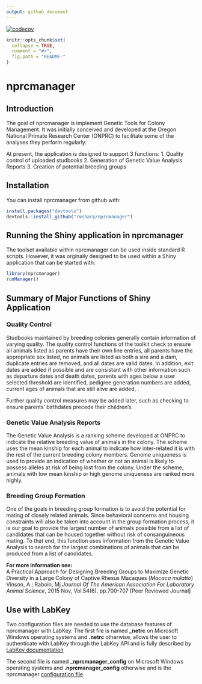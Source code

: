 ```yaml
---
output: github_document
---
```

[![codecov](https://codecov.io/gh/rmsharp/nprcmanager/branch/master/graph/badge.svg)](https://codecov.io/gh/rmsharp/nprcmanager)

<!-- README.md is generated from README.Rmd. Please edit that file -->

```r
knitr::opts_chunk$set(
  collapse = TRUE,
  comment = "#>",
  fig.path = "README-"
)
```

# nprcmanager
## Introduction
The goal of nprcmanager is implement Genetic Tools for Colony Management.
It was initially conceived and developed at
the Oregon National Primate Research Center (ONPRC) to facilitate some of
the analyses they perform regularly.

At present, the application is designed to support 3 functions:
1.	Quality control of uploaded studbooks
2.	Generation of Genetic Value Analysis Reports
3.	Creation of potential breeding groups


## Installation

You can install nprcmanager from github with:

```r
install.packages("devtools")
devtools::install_github("rmsharp/nprcmanager")
```

## Running the Shiny application in nprcmanager

The toolset available within nprcmanager can be used inside standard R scripts.
However, it was orginally designed to be used within a Shiny application 
that can be started with:

```r
library(nprcmanager)
runManager()
```
## Summary of Major Functions of Shiny Application

### Quality Control
Studbooks maintained by breeding colonies generally contain
information of varying quality. The quality control functions
of the toolkit check to ensure all animals listed as parents
have their own line entries, all parents have
the appropriate sex listed, no animals are
listed as both a sire and a dam, duplicate entries are removed,
and all dates are valid dates. 
In addition, exit dates are
added if possible and are consistant with other information such as 
departure dates and death dates, parents with ages below a user selected
threshold are identified, pedigree generation numbers are added, current
ages of animals that are still alive are added, .

Further quality control measures may be added later, such as
checking to ensure parents' birthdates precede their children's.

### Genetic Value Analysis Reports
The Genetic Value Analysis is a ranking scheme developed at ONPRC to
indicate the relative breeding value of animals in the colony. The
scheme uses the mean kinship for each animal to indicate how
inter-related it is with the rest of the current breeding colony
members. Genome uniqueness is used to provide an indication of
whether or not an animal is likely to possess alleles at risk
of being lost from the colony. Under the scheme, animals with low
mean kinship or high genome uniqueness are ranked more highly.

### Breeding Group Formation
One of the goals in breeding group formation is to avoid the
potential for mating of closely related animals. Since behavioral
concerns and housing constraints will also be taken into account
in the group formation process, it is our goal to provide the largest
number of animals possible from a list of candidates that can be housed
together without risk of consanguineous mating. To that end, this
function uses information from the Genetic Value Analysis to search
for the largest combinations of animals that can be produced from
a list of candidates.


**For more information see:**  
A Practical Approach for Designing Breeding Groups to Maximize Genetic 
Diversity in a Large Colony of Captive Rhesus Macaques (*Macaca mulatto*)
Vinson, A ; Raboin, Mj
*Journal Of The American Association For Laboratory Animal Science*, 
2015 Nov, Vol.54(6), pp.700-707 [Peer Reviewed Journal]

## Use with LabKey
Two configuration files are needed to use the database features of nprcmanager
with LabKey. 
The first file is named **\_netrc** on Microsoft Windows operating systems and 
**.netrc** otherwise, allows the user to authenticate with LabKey through the 
LabKey API and is fully 
described by [LabKey documentation](https://www.labkey.org/Documentation/wiki-page.view?name=netrc)

The second file is named **\_nprcmanager_config** on Microsoft Windows 
operating systems and **.nprcmanager_config** otherwise and is the nprcmanager 
[configuration file](../../../inst/extdata/example_nprcmanager_config).